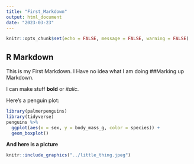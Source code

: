 ```yaml
---
title: "First_Markdown"
output: html_document
date: "2023-03-23"
---
```


```r
knitr::opts_chunk$set(echo = FALSE, message = FALSE, warning = FALSE)
```

## R Markdown

This is my First Markdown.
I Have no idea what I am doing
##Marking up Markdown.

I can make stuff **bold** or *italic*.

Here's a penguin plot:

```r
library(palmerpenguins)
library(tidyverse)
penguins %>%
  ggplot(aes(x = sex, y = body_mass_g, color = species)) +
  geom_boxplot()
```

**And here is a picture**

```r
knitr::include_graphics("../little_thing.jpeg")
```


